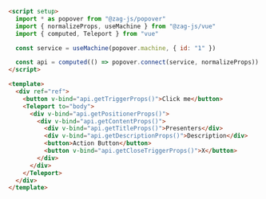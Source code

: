 ```html
<script setup>
  import * as popover from "@zag-js/popover"
  import { normalizeProps, useMachine } from "@zag-js/vue"
  import { computed, Teleport } from "vue"

  const service = useMachine(popover.machine, { id: "1" })

  const api = computed(() => popover.connect(service, normalizeProps))
</script>

<template>
  <div ref="ref">
    <button v-bind="api.getTriggerProps()">Click me</button>
    <Teleport to="body">
      <div v-bind="api.getPositionerProps()">
        <div v-bind="api.getContentProps()">
          <div v-bind="api.getTitleProps()">Presenters</div>
          <div v-bind="api.getDescriptionProps()">Description</div>
          <button>Action Button</button>
          <button v-bind="api.getCloseTriggerProps()">X</button>
        </div>
      </div>
    </Teleport>
  </div>
</template>
```
